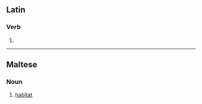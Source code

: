 ==Latin==

===Verb===
{{la-verb-form|ābītat}}

# {{inflection of|la|ābītō||3|s|pres|act|sub}}

----

==Maltese==

===Noun===
{{mt-noun|m}}

# [[habitat]]